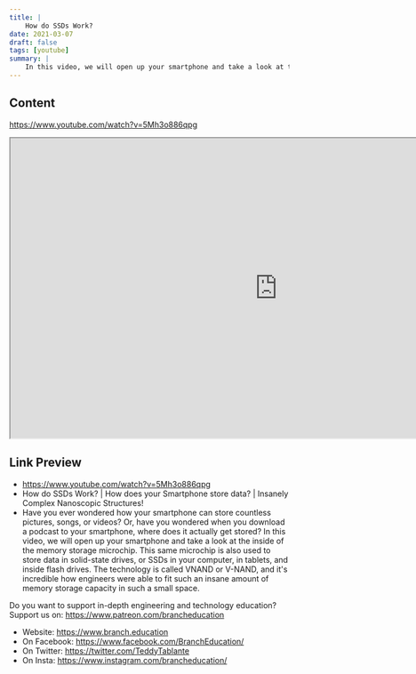 ```yaml
---
title: |
    How do SSDs Work?
date: 2021-03-07
draft: false
tags: [youtube]
summary: |
    In this video, we will open up your smartphone and take a look at the inside of the memory storage microchip. This same microchip is also used to store data in solid-state drives, or SSDs in your computer, in tablets, and inside flash drives. The technology is called VNAND or V-NAND, and it's incredible how engineers were able to fit such an insane amount of memory storage capacity in such a small space
---
```


## Content

https://www.youtube.com/watch?v=5Mh3o886qpg


<iframe
    width="960"
    height="540"
    src="https://www.youtube.com/embed/5Mh3o886qpg"
    title="How do SSDs Work? | How does your Smartphone store data? |  Insanely Complex Nanoscopic Structures!"
    allow="accelerometer; autoplay; clipboard-write; encrypted-media; gyroscope; picture-in-picture; web-share"
    allowFullscreen
    >
</iframe>

## Link Preview

- https://www.youtube.com/watch?v=5Mh3o886qpg
- How do SSDs Work? | How does your Smartphone store data? |  Insanely Complex Nanoscopic Structures!
- Have you ever wondered how your smartphone can store countless pictures, songs, or videos?  Or, have you wondered when you download a podcast to your smartphone, where does it actually get stored?  In this video, we will open up your smartphone and take a look at the inside of the memory storage microchip.  This same microchip is also used to store data in solid-state drives, or SSDs in your computer, in tablets, and inside flash drives.  The technology is called VNAND or V-NAND, and it's incredible how engineers were able to fit such an insane amount of memory storage capacity in such a small space.

Do you want to support in-depth engineering and technology education? Support us on: https://www.patreon.com/brancheducation 

- Website: https://www.branch.education
- On Facebook: https://www.facebook.com/BranchEducation/
- On Twitter: https://twitter.com/TeddyTablante
- On Insta: https://www.instagram.com/brancheducation/
